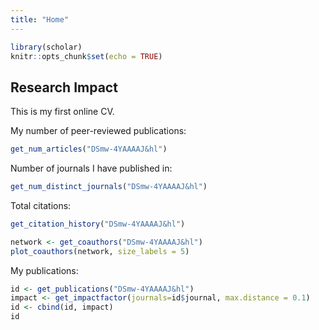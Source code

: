 ```yaml
---
title: "Home"
---
```


```r
library(scholar)
knitr::opts_chunk$set(echo = TRUE)
```

## Research Impact

This is my first online CV.

My number of peer-reviewed publications:

```r
get_num_articles("DSmw-4YAAAAJ&hl")
```

Number of journals I have published in:

```r
get_num_distinct_journals("DSmw-4YAAAAJ&hl")
```

Total citations:
```r
get_citation_history("DSmw-4YAAAAJ&hl")
```

```r
network <- get_coauthors("DSmw-4YAAAAJ&hl")
plot_coauthors(network, size_labels = 5)
```

My publications:
```r
id <- get_publications("DSmw-4YAAAAJ&hl")
impact <- get_impactfactor(journals=id$journal, max.distance = 0.1)
id <- cbind(id, impact)
id
```



